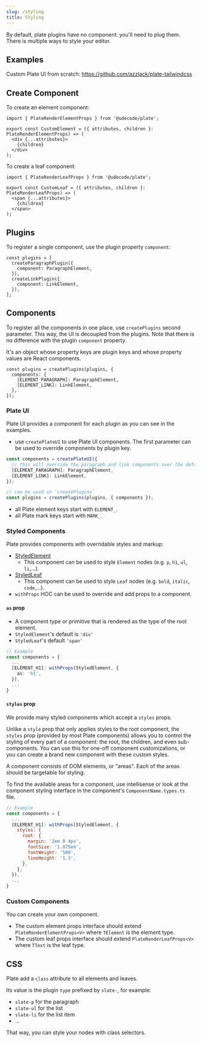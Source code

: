 ```yaml
---
slug: /styling
title: Styling
---
```


By default, plate plugins have no component: you'll need to plug them.
There is multiple ways to style your editor.

## Examples

Custom Plate UI from scratch: https://github.com/azzlack/plate-tailwindcss

## Create Component

To create an element component:
```tsx
import { PlateRenderElementProps } from '@udecode/plate';

export const CustomElement = ({ attributes, children }: PlateRenderElementProps) => (
  <div {...attributes}>
    {children}
  </div>
);
```

To create a leaf component:
```tsx
import { PlateRenderLeafProps } from '@udecode/plate';

export const CustomLeaf = ({ attributes, children }: PlateRenderLeafProps) => (
  <span {...attributes}>
    {children}
  </span>
);
```

## Plugins

To register a single component, use the plugin property `component`:

```tsx
const plugins = [
  createParagraphPlugin({
    component: ParagraphElement,
  }),
  createLinkPlugin({
    component: LinkElement,
  }),
];
```

## Components

To register all the components in one place, use `createPlugins` second parameter.
This way, the UI is decoupled from the plugins. Note that there is no difference with the plugin `component` property.

It's an object whose property keys are plugin keys and whose property values are React components.

```tsx
const plugins = createPlugins(plugins, { 
  components: {
    [ELEMENT_PARAGRAPH]: ParagraphElement,
    [ELEMENT_LINK]: LinkElement,
  },
});
```

### Plate UI

Plate UI provides a component for each plugin as you can see in the examples. 

- use `createPlateUI` to use Plate UI components.
The first parameter can be used to override components by plugin key.

```ts
const components = createPlateUI({
  // this will override the paragraph and link components over the default ones
  [ELEMENT_PARAGRAPH]: ParagraphElement,
  [ELEMENT_LINK]: LinkElement,
});

// can be used in `createPlugins`
const plugins = createPlugins(plugins, { components });
```

- all Plate element keys start with `ELEMENT_`.
- all Plate mark keys start with `MARK_`.

### Styled Components

Plate provides components with overridable styles and markup:

- [StyledElement](https://plate-api.udecode.io/modules.html#styledelement)
  - This component can be used to style `Element` nodes (e.g. `p`, `h1`, `ul`, `li`,...).
- [StyledLeaf](https://plate-api.udecode.io/modules.html#styledleaf)
  - This component can be used to style `Leaf` nodes (e.g. `bold`, `italic`, `code`,...).
- `withProps` HOC can be used to override and add props to a component.

#### `as` prop

- A component type or primitive that is rendered as the type of the root element.
- `StyledElement`'s default is `'div'`
- `StyledLeaf`'s default `'span'`

```ts
// Example
const components = {
  ...
  [ELEMENT_H1]: withProps(StyledElement, {
    as: 'h1',
  }),
  ...
}
```

#### `styles` prop

We provide many styled components which accept a `styles` props.

Unlike a `style` prop that only applies styles to the root component,
the `styles` prop (provided by most Plate components)
allows you to control the styling of every part of a component:
the root, the children, and even sub-components.
You can use this for one-off component customizations,
or you can create a brand new component with these custom styles.

A component consists of DOM elements, or "areas". Each of the areas should be targetable for styling.

To find the available areas for a component, use intellisense or look at the component styling interface in the component's `ComponentName.types.ts` file.

```js
// Example
const components = {
  ...
  [ELEMENT_H1]: withProps(StyledElement, {
    styles: {
      root: {
        margin: '2em 0 4px',
        fontSize: '1.875em',
        fontWeight: '500',
        lineHeight: '1.3',
      },
    },
  }),
  ...
}
```

### Custom Components

You can create your own component.

- The custom element props interface should extend `PlateRenderElementProps<V>` where `TElement` is the element type.
- The custom leaf props interface should extend `PlateRenderLeafProps<V>` where `TText` is the leaf type.

## CSS

Plate add a `class` attribute to all elements and leaves.

Its value is the plugin `type` prefixed by `slate-`, for example:

- `slate-p` for the paragraph
- `slate-ul` for the list
- `slate-li` for the list item
- ...

That way, you can style your nodes with class selectors.
